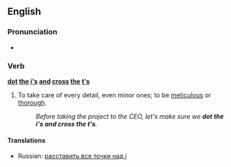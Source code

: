 ==English==

===Pronunciation===
* {{audio|en-us-dot the i's and cross the t's.ogg|Audio (US)}}

===Verb===
'''[[dot]] [[the]] [[i]][['s]] [[and]] [[cross]] [[the]] [[t]][['s]]'''

# {{idiom}} To take care of every detail, even minor ones; to be [[meticulous]] or [[thorough]].
#: ''Before taking the project to the CEO, let's make sure we '''dot the i's and cross the t's'''.''

====Translations====
{{trans-top|Take care of every detail}}
{{trans-mid}}
* Russian: [[расставить все точки над i]]
{{trans-bottom}}
